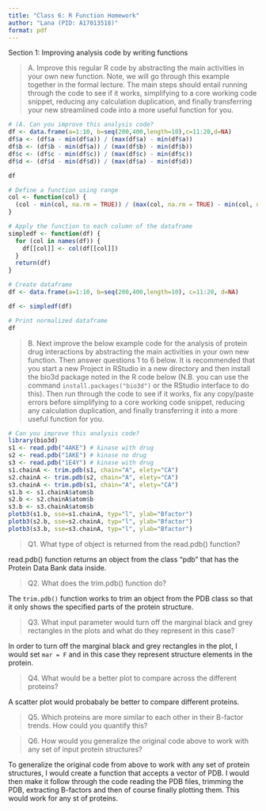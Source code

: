 ```yaml
---
title: "Class 6: R Function Homework"
author: "Lana (PID: A17013518)"
format: pdf
---
```


Section 1: Improving analysis code by writing functions

> A. Improve this regular R code by abstracting the main activities in your own new function. Note, we will go through this example together in the formal lecture. The main steps should entail running through the code to see if it works, simplifying to a core working code snippet, reducing any calculation duplication, and finally transferring your new streamlined code into a more useful function for you.

```r
# (A. Can you improve this analysis code?
df <- data.frame(a=1:10, b=seq(200,400,length=10),c=11:20,d=NA)
df$a <- (df$a - min(df$a)) / (max(df$a) - min(df$a))
df$b <- (df$b - min(df$a)) / (max(df$b) - min(df$b))
df$c <- (df$c - min(df$c)) / (max(df$c) - min(df$c))
df$d <- (df$d - min(df$d)) / (max(df$a) - min(df$d)) 

df
```

```r
# Define a function using range
col <- function(col) {
  (col - min(col, na.rm = TRUE)) / (max(col, na.rm = TRUE) - min(col, na.rm = TRUE))
}

# Apply the function to each column of the dataframe
simpledf <- function(df) {
  for (col in names(df)) {
    df[[col]] <- col(df[[col]])
  }
  return(df)
}

# Create dataframe
df <- data.frame(a=1:10, b=seq(200,400,length=10), c=11:20, d=NA)

df <- simpledf(df)

# Print normalized dataframe
df
```

> B. Next improve the below example code for the analysis of protein drug interactions by abstracting the main activities in your own new function. Then answer questions 1 to 6 below. It is recommended that you start a new Project in RStudio in a new directory and then install the bio3d package noted in the R code below (N.B. you can use the command `install.packages("bio3d")` or the RStudio interface to do this). Then run through the code to see if it works, fix any copy/paste errors before simplifying to a core working code snippet, reducing any calculation duplication, and finally transferring it into a more useful function for you.

```r
# Can you improve this analysis code?
library(bio3d)
s1 <- read.pdb("4AKE") # kinase with drug
s2 <- read.pdb("1AKE") # kinase no drug
s3 <- read.pdb("1E4Y") # kinase with drug
s1.chainA <- trim.pdb(s1, chain="A", elety="CA")
s2.chainA <- trim.pdb(s2, chain="A", elety="CA")
s3.chainA <- trim.pdb(s1, chain="A", elety="CA")
s1.b <- s1.chainA$atom$b
s2.b <- s2.chainA$atom$b
s3.b <- s3.chainA$atom$b
plotb3(s1.b, sse=s1.chainA, typ="l", ylab="Bfactor")
plotb3(s2.b, sse=s2.chainA, typ="l", ylab="Bfactor")
plotb3(s3.b, sse=s3.chainA, typ="l", ylab="Bfactor")
```

> Q1. What type of object is returned from the read.pdb() function? 

read.pdb() function returns an object from the class "pdb" that has the Protein Data Bank data inside. 

> Q2. What does the trim.pdb() function do?

The `trim.pdb()` function works to trim an object from the PDB class so that it only shows the specified parts of the protein structure. 

> Q3. What input parameter would turn off the marginal black and grey rectangles in the plots and what do they represent in this case?

In order to turn off the marginal black and grey rectangles in the plot, I would set `mar = F` and in this case they represent structure elements in the protein.

> Q4. What would be a better plot to compare across the different proteins?

A scatter plot would probabaly be better to compare different proteins.

> Q5. Which proteins are more similar to each other in their B-factor trends. How could you quantify this?


> Q6. How would you generalize the original code above to work with any set of input protein structures?

To generalize the original code from above to work with any set of protein structures, I would create a function that accepts a vector of PDB. I would then make it follow through the code reading the PDB files, trimming the PDB, extracting B-factors and then of course finally plotting them. This would work for any st of proteins. 
